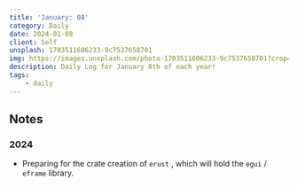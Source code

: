 ```yaml
---
title: 'January: 08'
category: Daily
date: 2024-01-08
client: Self
unsplash: 1703511606233-9c7537658701
img: https://images.unsplash.com/photo-1703511606233-9c7537658701?crop=entropy&cs=srgb&fm=jpg&ixid=MnwzNjM5Nzd8MHwxfHJhbmRvbXx8fHx8fHx8fDE2ODE3NDg2ODY&ixlib=rb-4.0.3&q=85
description: Daily Log for January 8th of each year!
tags:
    - daily
---
```


## Notes

### 2024

-   Preparing for the crate creation of `erust` , which will hold the `egui` / `eframe` library.
